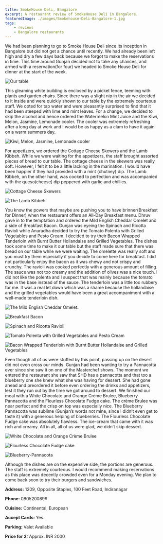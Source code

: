 ```yaml
---
title: SmokeHouse Deli, Bangalore
excerpt: A restaurant review of SmokeHouse Deli in Bangalore.
featuredImage: ./images/Smokehouse-Deli-Bangalore-1.jpg
tags:
    - reviews
    - Bangalore restaurants
---
```


We had been planning to go to Smoke House Deli since its inception in Bangalore but did not get a chance until recently.
We had already been left high and dry a few days back because we forgot to make the reservations in time. This time
around Gunjan decided not to take any chances, and armed with a reservation(for four) we headed to Smoke House Deli for
dinner at the start of the week.

![Our table](./images/Smokehouse-Deli-Bangalore-2.jpg)

This gleaming white building is enclosed by a picket fence, teeming with plants and garden chairs. Since there was a
slight nip in the air we decided to it inside and were quickly shown to our table by the extremely courteous staff. We
opted for tap water and were pleasantly surprised to find that it had been steeped with lime and mint leaves. For a
change, we decided to skip the alcohol and hence ordered the Watermelon Mint Juice and the Kiwi, Melon, Jasmine,
Lemonade cooler. The cooler was extremely refreshing after a long day at work and I would be as happy as a clam to have
it again on a warm summers day.

![Kiwi, Melon, Jasmine, Lemonade cooler](./images/Smokehouse-Deli-Bangalore-3.jpg)

For appetizers, we ordered the Cottage Cheese Skewers and the Lamb Kibbeh. While we were waiting for the appetizers, the
staff brought assorted pieces of bread to our table. The cottage cheese in the skewers was really soft. However, I felt
it to be a little lacking in the marination. I would have been happier if they had provided with a mint (chutney) dip.
The Lamb Kibbeh, on the other hand, was cooked to perfection and was accompanied with the queso(cheese) dip peppered
with garlic and chillies.

![Cottage Cheese Skewers](./images/Smokehouse-Deli-Bangalore-4.jpg)

![The Lamb Kibbeh](./images/Smokehouse-Deli-Bangalore-5.jpg)

You know the powers that maybe are pushing you to have brinner(Breakfast for Dinner) when the restaurant offers an
All-Day Breakfast menu. Dhruv gave in to the temptation and ordered the Mild English Cheddar Omelet and a side of
Breakfast Bacon. Gunjan was eyeing the Spinach and Ricotta Ravioli while Anuradha decided to try the Tomato Polenta with
Grilled Vegetables and Pesto Cream. I decided to try their Bacon Wrapped Tenderloin with Burnt Butter Hollandaise and
Grilled Vegetables. The dishes took some time to make it our table but the staff made sure that there was bread on our
table while we were waiting. The omelette was really soft and you must try them especially if you decide to come here
for breakfast. I did not particularly enjoy the bacon as it was chewy and not crispy and crunchy. The ravioli was cooked
perfectly with a generous amount of filling. The sauce was not too creamy and the addition of olives was a nice touch. I
did not like the polenta and I suspect that was mainly because the tomato was in the base instead of the sauce. The
tenderloin was a little too rubbery for me. It was a real let down which was a shame because the hollandaise and the
grilled vegetables would have been a great accompaniment with a well-made tenderloin dish.

![The Mild English Cheddar Omelet.](./images/Smokehouse-Deli-Bangalore-6.jpg)

![Breakfast Bacon](./images/Smokehouse-Deli-Bangalore-7.jpg)

![Spinach and Ricotta Ravioli](./images/Smokehouse-Deli-Bangalore-8.jpg)

![Tomato Polenta with Grilled Vegetables and Pesto Cream](./images/Smokehouse-Deli-Bangalore-9.jpg)

![Bacon Wrapped Tenderloin with Burnt Butter Hollandaise and Grilled Vegetables](./images/Smokehouse-Deli-Bangalore-10.jpg)

Even though all of us were stuffed by this point, passing up on the desert did not even cross our minds. Gunjan had been
wanting to try a Pannacotta ever since she saw it on one of the Masterchef shows. The moment we entered the restaurant
she saw that SHD has a pannacotta and that too a blueberry one she knew what she was having for dessert. She had gone
ahead and preordered it before even ordering the drinks and appetizers, lest it they run out by the time we got around
to dessert. We finished our meal with a White Chocolate and Orange Crème Brulee, Blueberry Pannacotta and the Flourless
Chocolate Fudge cake. The crème Brulee was near perfect and the crisp on top was especially nice. The Blueberry
Pannacotta was sublime (Gunjan’s words not mine, since I didn’t even get to taste it) with a generous helping of
blueberries. The Flourless Chocolate Fudge cake was absolutely flawless. The ice-cream that came with it was rich and
creamy. All in all, all of us were glad, we didn’t skip dessert.

![White Chocolate and Orange Crème Brulee](./images/Smokehouse-Deli-Bangalore-11.jpg)

![Flourless Chocolate Fudge cake](./images/Smokehouse-Deli-Bangalore-12.jpg)

![Blueberry-Pannacota](./images/Smokehouse-Deli-Bangalore-13.jpg)

Although the dishes are on the expensive side, the portions are generous. The staff is extremely courteous. I would
recommend making reservations as this place was decently crowded even for a Monday evening. We plan to come back soon to
try their burgers and sandwiches.

**Address:** 1209, Opposite Staples, 100 Feet Road, Indiranagar

**Phone:** 0805200899

**Cuisine:** Continental, European

**Accept Cards:** Yes

**Parking:** Valet Available

**Price for 2:** Approx. INR 2000
